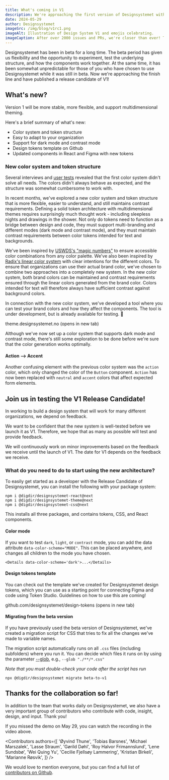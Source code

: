 ```yaml
---
title: What's coming in V1
description: We're approaching the first version of Designsystemet without a beta label! Version 1 will be more stable, more flexible, and support multidimensional theming.
date: 2024-05-29
author: Designsystemet
imageSrc: /img/blog/v1rc1.png
imageAlt: Illustration of Design System V1 and emojis celebrating.
imageCaption: After over 2000 issues and PRs, we're closer than ever! Thank you to everyone who has contributed to getting here!
---
```


Designsystemet has been in beta for a long time. The beta period has given us flexibility and the opportunity to experiment, test the underlying structure, and how the components work together. At the same time, it has been somewhat unpredictable for those of you who have chosen to use Designsystemet while it was still in beta. Now we're approaching the finish line and have published a release candidate of V1!

## What's new?

Version 1 will be more stable, more flexible, and support multidimensional theming.

Here's a brief summary of what's new:

- Color system and token structure
- Easy to adapt to your organization
- Support for dark mode and contrast mode
- Design tokens template on Github
- Updated components in React and Figma with new tokens

### New color system and token structure

Several interviews and [user tests](/blog/2024/bachelor-temavelger#brukertester-og-videre-arbeid) revealed that the first color system didn't solve all needs. The colors didn't always behave as expected, and the structure was somewhat cumbersome to work with.

In recent months, we've explored a new color system and token structure that is more flexible, easier to understand, and still maintains contrast requirements. Defining a solid token architecture with multidimensional themes requires surprisingly much thought work - including sleepless nights and drawings in the shower. Not only do tokens need to function as a bridge between design and code, they must support multi-branding and different modes (dark mode and contrast mode), and they must maintain contrast requirements between color tokens intended for text and backgrounds.

We've been inspired by [USWDS's "magic numbers"](https://designsystem.digital.gov/design-tokens/color/overview/) to ensure accessible color combinations from any color palette. We've also been inspired by [Radix's linear color system](https://www.radix-ui.com/colors) with clear intentions for the different colors. To ensure that organizations can use their actual brand color, we've chosen to combine two approaches into a completely new system. In the new color system, both brand colors can be maintained and contrast requirements ensured through the linear colors generated from the brand color. Colors intended for text will therefore always have sufficient contrast against background colors.

In connection with the new color system, we've developed a tool where you can test your brand colors and how they affect the components. The tool is under development, but is already available for testing. 👀

<ResponsiveIframe
  src='/img/blog/theme-generator.mp4'
  title='Screen recording from a tool where you can see the components with your own colors.'
  frameBorder='0'
  allow='autoplay; fullscreen; picture-in-picture'
  allowFullScreen
  aspectRatio='16-9'
/>

<Link
  href='https://theme.designsystemet.no/'
  target='_blank'
>
  theme.designsystemet.no (opens in new tab)
</Link>

Although we've now set up a color system that supports dark mode and contrast mode, there's still some exploration to be done before we're sure that the color generation works optimally.

#### Action --> Accent

Another confusing element with the previous color system was the `action` color, which only changed the color of the `Button` component. `Action` has now been replaced with `neutral` and `accent` colors that affect expected form elements.

## Join us in testing the V1 Release Candidate!

In working to build a design system that will work for many different organizations, we depend on feedback.

We want to be confident that the new system is well-tested before we launch it as V1. Therefore, we hope that as many as possible will test and provide feedback.

We will continuously work on minor improvements based on the feedback we receive until the launch of V1. The date for V1 depends on the feedback we receive.

### What do you need to do to start using the new architecture?

To easily get started as a developer with the Release Candidate of Designsystemet, you can install the following with your package system:

```shell
npm i @digdir/designsystemet-react@next
npm i @digdir/designsystemet-theme@next
npm i @digdir/designsystemet-css@next
```

This installs all three packages, and contains tokens, CSS, and React components.

#### Color mode

If you want to test `dark`, `light`, or `contrast` mode, you can add the data attribute `data-color-scheme="MODE"`.
This can be placed anywhere, and changes all children to the mode you have chosen.

```tsx
<Details data-color-scheme='dark'>...</Details>
```

#### Design tokens template

You can check out the template we've created for Designsystemet design tokens, which you can use as a starting point for connecting Figma and code using Token Studio. Guidelines on how to use this are coming!

<Link
  href='https://github.com/designsystemet/design-tokens'
  target='_blank'
>
  github.com/designsystemet/design-tokens (opens in new tab)
</Link>

#### Migrating from the beta version

If you have previously used the beta version of Designsystemet, we've created a migration script for CSS that tries to fix all the changes we've made to variable names.

The migration script automatically runs on all `.css` files (including subfolders) where you run it. You can decide which files it runs on by using the parameter [--glob](<https://en.wikipedia.org/wiki/Glob_(programming)>), e.g., `--glob "./**/*.css"`

_Note that you must double-check your code after the script has run_

```shell
npx @digdir/designsystemet migrate beta-to-v1
```

## Thanks for the collaboration so far!

In addition to the team that works daily on Designsystemet, we also have a very important group of contributors who contribute with code, insight, design, and input. Thank you!

<ResponsiveIframe
  src='https://player.vimeo.com/video/951934375?h=40f4d8cea4'
  width='100%'
  height='600px'
  frameBorder='0'
  allow='autoplay; fullscreen; picture-in-picture'
  aspectRatio='16-9'
/>

If you missed the demo on May 29, you can watch the recording in the video above.

<Contributors
  authors={[
    'Øyvind Thune',
    'Tobias Barsnes',
    'Michael Marszalek',
    'Lasse Straum',
    'Gørild Døhl',
    'Roy Halvor Frimannslund',
    'Lene Sundsbø',
    'Wei Quing Yu',
    'Cecilie Fjellsøy Lammering',
    'Kristian Birkeli',
    'Marianne Røsvik',
  ]}
/>

We would love to mention everyone, but you can find a full list of [contributors on Github](https://github.com/digdir/designsystemet/graphs/contributors).
